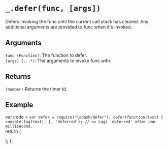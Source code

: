 # `_.defer(func, [args])`

Defers invoking the func until the current call stack has cleared. Any additional arguments are provided to func when it's invoked.

## Arguments
`func (Function)`: The function to defer.  
`[args] (...*)`: The arguments to invoke func with.  

## Returns
`(number)`:Returns the timer id.

## Example


var code =  `var defer = require("lodash/defer");
defer(function(text) {
  console.log(text);
}, 'deferred');
// => Logs 'deferred' after one millisecond.
`   
  return (
    <div>
      <Embed source={code} />
    </div>
  );
};

<Demo/>






